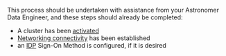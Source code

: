 This process should be undertaken with assistance from your Astronomer Data Engineer, and these steps should already be completed:

- A cluster has been [activated](category/install-astro)
- [Networking connectivity](connect-aws.md) has been established
- an [IDP](configure-idp.md) Sign-On Method is configured, if it is desired
